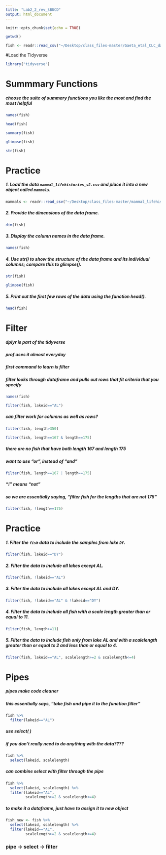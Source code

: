 ```yaml
---
title: "Lab2_2_rev_SBUCD"
output: html_document
---
```


```r
knitr::opts_chunk$set(echo = TRUE)
```

```r
getwd()
```

```r
fish <- readr::read_csv("~/Desktop/class_files-master/Gaeta_etal_CLC_data.csv")
```

#Load the Tidyverse
```r
library("tidyverse")
```

# Summmary Functions
##### choose the suite of summary functions you like the most and find the most helpful
```r
names(fish)
```

```r
head(fish)
```

```r
summary(fish)
```

```r
glimpse(fish)
```

```r
str(fish)
```

# Practice
##### 1. Load the data `mammal_lifehistories_v2.csv` and place it into a new object called `mammals`.

```r
mammals <- readr::read_csv("~/Desktop/class_files-master/mammal_lifehistories_v2.csv")
```

##### 2. Provide the dimensions of the data frame.

```r
dim(fish)
```

##### 3. Display the column names in the data frame. 

```r
names(fish)
```

##### 4. Use str() to show the structure of the data frame and its individual columns; compare this to glimpse(). 

```r
str(fish)
```

```r
glimpse(fish)
```


##### 5. Print out the first few rows of the data using the function head(). 

```r
head(fish)
```

# Filter
##### dplyr is part of the tidyverse
##### prof uses it almost everyday
##### first command to learn is filter
##### filter looks through dataframe and pulls out rows that fit criteria that you specify

```r
names(fish)
```

```r
filter(fish, lakeid=="AL")
```

##### can filter work for columns as well as rows?
```r
filter(fish, length>350)
```

```r
filter(fish, length==167 & length==175)
```
##### there are no fish that have both length 167 and length 175
##### want to use "or", instead of "and"
```r
filter(fish, length==167 | length==175)
```

##### "!" means "not"
##### so we are essentially saying, "filter fish for the lengths that are not 175"
```r
filter(fish, !length==175)
```

# Practice
##### 1. Filter the `fish` data to include the samples from lake `DY`.

```r
filter(fish, lakeid=="DY")
```

##### 2. Filter the data to include all lakes except AL.

```r
filter(fish, !lakeid=="AL")
```

##### 3. Filter the data to include all lakes except AL and DY.

```r
filter(fish, !lakeid=="AL" & !lakeid=="DY")
```

##### 4. Filter the data to include all fish with a scale length greater than or equal to 11.

```r
filter(fish, length>=11)
```

##### 5. Filter the data to include fish only from lake AL and with a scalelength greater than or equal to 2 and less than or equal to 4.

```r
filter(fish, lakeid=="AL", scalelength>=2 & scalelength<=4)
```

# Pipes
##### pipes make code cleaner
##### this essentially says, "take fish and pipe it to the function filter"
```r
fish %>% 
  filter(lakeid=="AL")
```

##### use select( )
##### if you don't really need to do anything with the data????
```r
fish %>%
  select(lakeid, scalelength)
```

##### can combine select with filter through the pipe
```r
fish %>%
  select(lakeid, scalelength) %>%
  filter(lakeid=="AL",
         scalelength>=2 & scalelength<=4)
```

##### to make it a dataframe, just have to assign it to new object
```r
fish_new <- fish %>%
  select(lakeid, scalelength) %>%
  filter(lakeid=="AL",
         scalelength>=2 & scalelength<=4)
```

### pipe -> select -> filter
